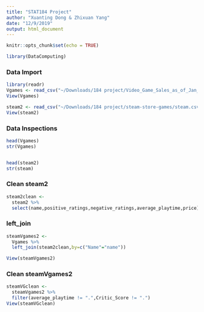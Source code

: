 ```yaml
---
title: "STAT184 Project"
author: "Xuanting Dong & Zhixuan Yang"
date: "12/9/2019"
output: html_document
---
```


```r
knitr::opts_chunk$set(echo = TRUE)
```

```r
library(DataComputing)
```


### Data Import 

```r
library(readr)
Vgames <- read_csv("~/Downloads/184 project/Video_Game_Sales_as_of_Jan_2017.csv")
View(Vgames)

steam2 <- read_csv("~/Downloads/184 project/steam-store-games/steam.csv")
View(steam2)
```

### Data Inspections

```r
head(Vgames)
str(Vgames)


head(steam2)
str(steam)
```


### Clean steam2
```r

steam2clean <-
  steam2 %>%
  select(name,positive_ratings,negative_ratings,average_playtime,price)
```

### left_join
```r

steamVgames2 <-
  Vgames %>%
  left_join(steam2clean,by=c("Name"="name"))

View(steamVgames2)
```


### Clean steamVgames2
```r
steamVGclean <-
  steamVgames2 %>%
  filter(average_playtime != ".",Critic_Score != ".")
View(steamVGclean)
```














